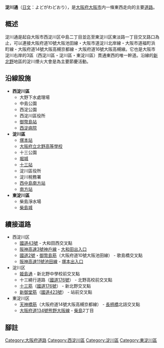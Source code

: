 {{Unreferenced|time=2020-09-28T05:26:03+00:00}}
'''淀川通'''（[[日文|日文]]：よどがわどおり），是[[大阪府|大阪府]][[大阪市|大阪市]]内一條東西走向的主要[[道路|道路]]。

== 概述 ==
淀川通是起自大阪市西淀川区中島二丁目並迄至東淀川区東淡路一丁目交叉路口為止，可以連接大阪府道10號大阪池田線・大阪市道淀川北岸線・大阪市道福町浜町線・大阪府道14號大阪高槻京都線・大阪府道16號大阪高槻線。它也是大阪市淀川右岸的3區（西淀川區・淀川區・東淀川區）貫通東西的唯一幹道。沿線的[[新北野|新北野]]地區的淀川煙火大會是為主要節慶活動。

== 沿線設施 ==
*'''西淀川區'''
**大野下水處理場
**中島公園
**西淀公園
**西淀川區役所
**[[御幣島站|御幣島站]]
**[[西淀病院|西淀病院]]
*'''淀川區'''
**[[塚本站|塚本站]]
**[[大阪府立北野高等學校|大阪府立北野高等學校]]
**十三公園
**[[堀城|堀城]]
**[[十三站|十三站]]
**淀川區役所
**淀川稅務署
**[[西中島南方站|西中島南方站]]
**[[南方站|南方站]]
*'''東淀川區'''
**柴島淨水場
**[[柴島城|柴島城]]
== 續接道路 ==
*西淀川区
**[[國道43號|國道43號]] - 大和田西交叉點
**[[阪神高速3號神戶線|阪神高速3號神戶線]] - [[大和田出入口|大和田出入口]]
**[[國道2號_(日本)|國道2號]]・[[御幣島筋|御幣島筋]]（大阪府道10號大阪池田線） - 歌島橋交叉點
**[[阪神高速11號池田線|阪神高速11號池田線]] - [[塚本出入口|塚本出入口]]
*淀川区
**[[姫島通|姫島通]] - 新北野中學校前交叉點
**十三繞行道路（[[國道176號|國道176號]]） - 北野高校前交叉點
**[[十三筋|十三筋]]（[[國道176號|國道176號]]） - 新北野交叉點
**[[新御堂筋|新御堂筋]]（[[國道423號|國道423號]]） - 站前交叉點
*東淀川区
**[[天神橋筋|天神橋筋]]（大阪府道14號大阪高槻京都線） - [[長柄橋|長柄橋]]北詰交叉點
**[[大阪府道134號熊野大阪線|大阪府道134號熊野大阪線]] - [[柴島|柴島]]2丁目
== 腳註 ==

[[Category:大阪府道路|Category:大阪府道路]]
[[Category:西淀川區|Category:西淀川區]]
[[Category:淀川區|Category:淀川區]]
[[Category:東淀川區|Category:東淀川區]]